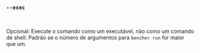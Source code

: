 ### `--exec`

<br />

Opcional: Execute o comando como um executável, não como um comando de shell.
Padrão se o número de argumentos para `bencher run` for maior que um.
